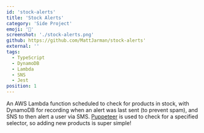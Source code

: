 ```yaml
---
id: 'stock-alerts'
title: 'Stock Alerts'
category: 'Side Project'
emoji: '🔔'
screenshot: './stock-alerts.png'
github: https://github.com/MattJarman/stock-alerts'
external: ''
tags:
  - TypeScript
  - DynamoDB
  - Lambda
  - SNS
  - Jest
position: 1
---
```


An AWS Lambda function scheduled to check for products in stock, with DynamoDB for recording when an alert was last sent
(to prevent spam), and SNS to then alert a user via SMS. <a className="text-green-600 dark:text-green-400" href="https://developers.google.com/web/tools/puppeteer">Puppeteer</a>
is used to check for a specified selector, so adding new products is super simple!
